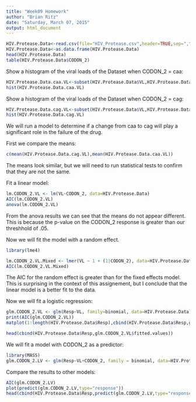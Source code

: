 ---
title: "Week09 Homework"
author: "Brian Ritz"
date: "Saturday, March 07, 2015"
output: html_document
---


```{r}
HIV.Protease.Data<-read.csv(file="HIV_Protease.csv",header=TRUE,sep=",")
HIV.Protease.Data<-as.data.frame(HIV.Protease.Data)
head(HIV.Protease.Data)
table(HIV.Protease.Data$CODON_2)
```

Show a histogram of the viral loads of the Dataset when CODON_2 = caa:

```{r, echo=FALSE}
HIV.Protease.Data.caa.VL<-subset(HIV.Protease.Data$VL,HIV.Protease.Data$CODON_2=="caa")
hist(HIV.Protease.Data.caa.VL)
```


Show a histogram of the viral loads of the Dataset when CODON_2 = cag:

```{r, echo=FALSE}
HIV.Protease.Data.cag.VL<-subset(HIV.Protease.Data$VL,HIV.Protease.Data$CODON_2=="cag")
hist(HIV.Protease.Data.cag.VL)
```

We will run a model to determine if a change from caa to cag will play a significant role in the failure of the drug.

First we compare the means:
```{r}
c(mean(HIV.Protease.Data.cag.VL),mean(HIV.Protease.Data.caa.VL))
```
The means look similar, but we will need to run statistical tests to confirm that they are not the same.

Fit a linear model:
```{r}
lm.CODON_2.VL <- lm(VL~CODON_2, data=HIV.Protease.Data)
AIC(lm.CODON_2.VL)
anova(lm.CODON_2.VL)
```

From the anova results we can see that the means do not appear different. This is because the p-value on the CODON_2 response is greater than our threshhold of .05.


Now we will fit the model with a random effect.
```{r}
library(lme4)

lm.CODON_2.VL.Mixed <- lmer(VL ~ 1 + (1|CODON_2), data=HIV.Protease.Data)
AIC(lm.CODON_2.VL.Mixed)
```

The AIC for the random effect is greater than for the fixed effects model. This is surprising in the context of this assignement, but I conclude that the linear model is a better fit to the data.


Now we will fit a logistic regression:

```{r}
glm.CODON_2.VL <- glm(Resp~VL, family=binomial, data=HIV.Protease.Data)
print(AIC(glm.CODON_2.VL))
matplot(1:length(HIV.Protease.Data$Resp),cbind(HIV.Protease.Data$Resp,glm.CODON_2.VL$fitted.values),pch=16)
```

```{r}
head(cbind(HIV.Protease.Data$Resp,glm.CODON_2.VL$fitted.values))
```


We will fit a model with CODON_2 as a predictor:

```{r}
library(MASS)
glm.CODON_2.LV <- glm(Resp~VL+CODON_2, family = binomial, data=HIV.Protease.Data)
```

Compare the results to other models:
```{r}
AIC(glm.CODON_2.LV)
plot(predict(glm.CODON_2.LV,type="response"))
head(cbind(HIV.Protease.Data$Resp,predict(glm.CODON_2.LV,type="response")))
```



